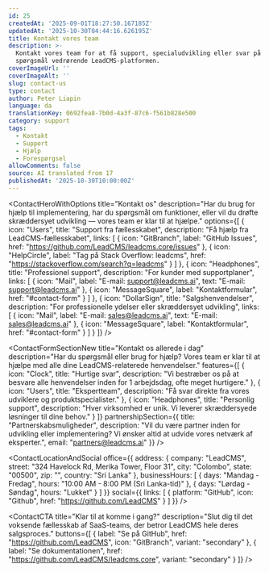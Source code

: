 ```yaml
---
id: 25
createdAt: '2025-09-01T18:27:50.167185Z'
updatedAt: '2025-10-30T04:44:16.626195Z'
title: Kontakt vores team
description: >-
  Kontakt vores team for at få support, specialudvikling eller svar på alle
  spørgsmål vedrørende LeadCMS-platformen.
coverImageUrl: ''
coverImageAlt: ''
slug: contact-us
type: contact
author: Peter Liapin
language: da
translationKey: 0692fea8-7b0d-4a3f-87c6-f561b828e500
category: support
tags:
  - Kontakt
  - Support
  - Hjælp
  - Forespørgsel
allowComments: false
source: AI translated from 17
publishedAt: '2025-10-30T10:00:00Z'
---
```


<ContactHeroWithOptions
  title="Kontakt os"
  description="Har du brug for hjælp til implementering, har du spørgsmål om funktioner, eller vil du drøfte skræddersyet udvikling — vores team er klar til at hjælpe."
  options={[
    {
      icon: "Users",
      title: "Support fra fællesskabet",
      description: "Få hjælp fra LeadCMS-fællesskabet",
      links: [
        {
          icon: "GitBranch",
          label: "GitHub Issues",
          href: "https://github.com/LeadCMS/leadcms.core/issues"
        },
        {
          icon: "HelpCircle",
          label: "Tag på Stack Overflow: leadcms",
          href: "https://stackoverflow.com/search?q=leadcms"
        }
      ]
    },
    {
      icon: "Headphones",
      title: "Professionel support",
      description: "For kunder med supportplaner",
      links: [
        {
          icon: "Mail",
          label: "E-mail: support@leadcms.ai",
          text: "E-mail: support@leadcms.ai"
        },
        {
          icon: "MessageSquare",
          label: "Kontaktformular",
          href: "#contact-form"
        }
      ]
    },
    {
      icon: "DollarSign",
      title: "Salgshenvendelser",
      description: "For professionelle ydelser eller skræddersyet udvikling",
      links: [
        {
          icon: "Mail",
          label: "E-mail: sales@leadcms.ai",
          text: "E-mail: sales@leadcms.ai"
        },
        {
          icon: "MessageSquare",
          label: "Kontaktformular",
          href: "#contact-form"
        }
      ]
    }
  ]}
/>

<ContactFormSectionNew
  title="Kontakt os allerede i dag"
  description="Har du spørgsmål eller brug for hjælp? Vores team er klar til at hjælpe med alle dine LeadCMS-relaterede henvendelser."
  features={[
    {
      icon: "Clock",
      title: "Hurtige svar",
      description: "Vi bestræber os på at besvare alle henvendelser inden for 1 arbejdsdag, ofte meget hurtigere."
    },
    {
      icon: "Users",
      title: "Ekspertteam",
      description: "Få svar direkte fra vores udviklere og produktspecialister."
    },
    {
      icon: "Headphones",
      title: "Personlig support",
      description: "Hver virksomhed er unik. Vi leverer skræddersyede løsninger til dine behov."
    }
  ]}
  partnershipSection={{
    title: "Partnerskabsmuligheder",
    description: "Vil du være partner inden for udvikling eller implementering? Vi ønsker altid at udvide vores netværk af eksperter.",
    email: "partners@leadcms.ai"
  }}
/>

<ContactLocationAndSocial
  office={{
    address: {
      company: "LeadCMS",
      street: "324 Havelock Rd, Merika Tower, Floor 31",
      city: "Colombo",
      state: "00500",
      zip: "",
      country: "Sri Lanka"
    },
    businessHours: [
      {
        days: "Mandag - Fredag",
        hours: "10:00 AM - 8:00 PM (Sri Lanka-tid)"
      },
      {
        days: "Lørdag - Søndag",
        hours: "Lukket"
      }
    ]
  }}
  social={{
    links: [
      {
        platform: "GitHub",
        icon: "Github",
        href: "https://github.com/LeadCMS"
      }
    ]
  }}
/>

<ContactCTA
  title="Klar til at komme i gang?"
  description="Slut dig til det voksende fællesskab af SaaS-teams, der betror LeadCMS hele deres salgsproces."
  buttons={[
    {
      label: "Se på GitHub",
      href: "https://github.com/LeadCMS",
      icon: "GitBranch",
      variant: "secondary"
    },
    {
      label: "Se dokumentationen",
      href: "https://github.com/LeadCMS/leadcms.core",
      variant: "secondary"
    }
  ]}
/>
